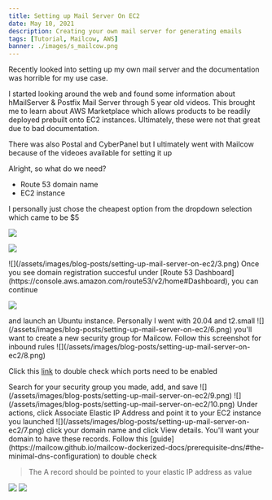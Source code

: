 ```yaml
---
title: Setting up Mail Server On EC2
date: May 10, 2021
description: Creating your own mail server for generating emails
tags: [Tutorial, Mailcow, AWS]
banner: ./images/s_mailcow.png
---
```


Recently looked into setting up my own mail server and the documentation was horrible for my use case.

I started looking around the web and found some information about hMailServer & Postfix Mail Server through 5 year old videos.
This brought me to learn about AWS Marketplace which allows products to be readily deployed prebuilt onto EC2 instances.
Ultimately, these were not that great due to bad documentation.

There was also Postal and CyberPanel but I ultimately went with Mailcow because of the videoes available for setting it up

Alright, so what do we need?

* Route 53 domain name
* EC2 instance

<MarkdownStep number={1} title="Start with Route 53 on AWS by searching for a domain name."/>
I personally just chose the cheapest option from the dropdown selection which came to be $5

![](/assets/images/blog-posts/setting-up-mail-server-on-ec2/1.png)

<MarkdownStep number={2} title="Enter your contact information"/>

![](/assets/images/blog-posts/setting-up-mail-server-on-ec2/2.png)

<MarkdownStep number={3} title="Verify and accept if you want to renew domain automatically, accept terms & conditions, and complete order"/>
![](/assets/images/blog-posts/setting-up-mail-server-on-ec2/3.png)

<MarkdownStep number={4} title="It'll take a few minutes for domain registration to take place. "/>
Once you see domain registration succesful under [Route 53 Dashboard](https://console.aws.amazon.com/route53/v2/home#Dashboard), you can continue

![](/assets/images/blog-posts/setting-up-mail-server-on-ec2/4.png)

<MarkdownStep number={5} title="In the meantime, go to [EC2](https://console.aws.amazon.com/ec2/v2/home?region=us-east-1#Instances:)"/>
and launch an Ubuntu instance. Personally I went with 20.04 and t2.small 
![](/assets/images/blog-posts/setting-up-mail-server-on-ec2/6.png)

<MarkdownStep number={6} title="Under [Security Groups](https://console.aws.amazon.com/ec2/v2/home?region=us-east-1#SecurityGroups:),"/>
you'll want to create a new security group for Mailcow. Follow this screenshot for inbound rules
![](/assets/images/blog-posts/setting-up-mail-server-on-ec2/8.png)

Click this [link](https://mailcow.github.io/mailcow-dockerized-docs/prerequisite-system/#default-ports) to double check which ports need to be enabled

<MarkdownStep number={7} title="Attach this security group to your EC2 instance by right clicking your instance, choosing Security and Change security group"/>
Search for your security group you made, add, and save
![](/assets/images/blog-posts/setting-up-mail-server-on-ec2/9.png)
![](/assets/images/blog-posts/setting-up-mail-server-on-ec2/10.png)

<MarkdownStep number={8} title="Go to [Elastic IPs](https://console.aws.amazon.com/ec2/v2/home?region=us-east-1#Addresses:) and allocate an elastic IP address"/>
Under actions, click Associate Elastic IP Address and point it to your EC2 instance you launched
![](/assets/images/blog-posts/setting-up-mail-server-on-ec2/7.png)

<MarkdownStep number={9} title="Under [hosted zones](https://console.aws.amazon.com/route53/v2/hostedzones#), "/>
click your domain name and click View details. You'll want your domain to have these records.
Follow this [guide](https://mailcow.github.io/mailcow-dockerized-docs/prerequisite-dns/#the-minimal-dns-configuration) to double check

> The A record should be pointed to your elastic IP address as value

![](/assets/images/blog-posts/setting-up-mail-server-on-ec2/5.png)
![](/assets/images/blog-posts/setting-up-mail-server-on-ec2/11.png)

<MarkdownStep number={10} title="The rest is super simple. SSH into the EC2 instance and follow this [guide](https://mailcow.github.io/mailcow-dockerized-docs/i_u_m_install/)"/>

<MarkdownStep number={11} title="If you set everything up, you should be able to access your mailcow server using: `https://${MAILCOW_HOSTNAME}` with the default credentials admin + password moohoo."/>